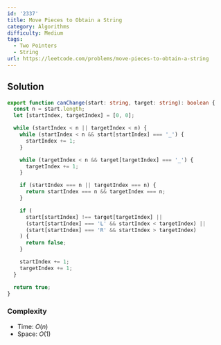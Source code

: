 ```yaml
---
id: '2337'
title: Move Pieces to Obtain a String
category: Algorithms
difficulty: Medium
tags:
  - Two Pointers
  - String
url: https://leetcode.com/problems/move-pieces-to-obtain-a-string
---
```


## Solution

```typescript showLineNumbers
export function canChange(start: string, target: string): boolean {
  const n = start.length;
  let [startIndex, targetIndex] = [0, 0];

  while (startIndex < n || targetIndex < n) {
    while (startIndex < n && start[startIndex] === '_') {
      startIndex += 1;
    }

    while (targetIndex < n && target[targetIndex] === '_') {
      targetIndex += 1;
    }

    if (startIndex === n || targetIndex === n) {
      return startIndex === n && targetIndex === n;
    }

    if (
      start[startIndex] !== target[targetIndex] ||
      (start[startIndex] === 'L' && startIndex < targetIndex) ||
      (start[startIndex] === 'R' && startIndex > targetIndex)
    ) {
      return false;
    }

    startIndex += 1;
    targetIndex += 1;
  }

  return true;
}
```

### Complexity

- Time: $O(n)$
- Space: $O(1)$
